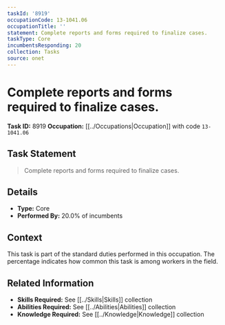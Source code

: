```yaml
---
taskId: '8919'
occupationCode: 13-1041.06
occupationTitle: ''
statement: Complete reports and forms required to finalize cases.
taskType: Core
incumbentsResponding: 20
collection: Tasks
source: onet
---
```

# Complete reports and forms required to finalize cases.

**Task ID:** 8919
**Occupation:** [[../Occupations|Occupation]] with code `13-1041.06`

## Task Statement

> Complete reports and forms required to finalize cases.

## Details

- **Type:** Core
- **Performed By:** 20.0% of incumbents

## Context

This task is part of the standard duties performed in this occupation. The percentage indicates how common this task is among workers in the field.

## Related Information

- **Skills Required:** See [[../Skills|Skills]] collection
- **Abilities Required:** See [[../Abilities|Abilities]] collection
- **Knowledge Required:** See [[../Knowledge|Knowledge]] collection
